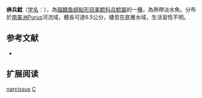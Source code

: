 {{noteTA|G1=unit}}
{{Speciesbox
| name = 痹兵鯰
| image =  
| image_width = 250px
| image_caption = 
| status = NE
| status_system = IUCN3.1
| genus = Corydoras
| species = narcissus
| authority = Nijssen & Isbrücker, 1980
| synonyms = 
}}

'''痹兵鯰'''（[[学名|学名]]：{{lang|la|Corydoras narcissus}}），為[[辐鳍鱼纲|辐鳍鱼纲]][[鲇形目|鲇形目]][[美鯰科|美鯰科]][[兵鯰屬|兵鯰屬]]的一[[種|種]]，為熱帶淡水魚。分布於[[南美洲|南美洲]]Purus河流域，體長可達6.5公分，棲息在底層水域，生活習性不明。

== 参考文献 ==
*{{FishBase_species|genus=Corydoras|species=narcissus|year=2014|month=11}}

== 扩展阅读 ==
{{refbegin}}
{{wikispecies-inline|Corydoras narcissus|痹兵鯰}}
{{refend}}
{{Taxonbar|from=Q3761970}}

[[Category:兵鯰屬|narcissus]]
[[Category:1980年描述的魚類|C]]